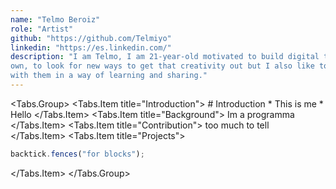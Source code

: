```yaml
---
name: "Telmo Beroiz"
role: "Artist"
github: "https://github.com/Telmiyo"
linkedin: "https://es.linkedin.com/"
description: "I am Telmo, I am 21-year-old motivated to build digital things based on my own creativity. I like to learn by my
own, to look for new ways to get that creativity out but I also like to share my ideas with other people and work
with them in a way of learning and sharing."
---
```

<Tabs.Group>
  <Tabs.Item title="Introduction">
    # Introduction
    * This is me 
    * Hello
  </Tabs.Item>
  <Tabs.Item title="Background">
    Im a programma
  </Tabs.Item>
  <Tabs.Item title="Contribution">
    too much to tell
  </Tabs.Item>
  <Tabs.Item title="Projects">
  ```js
backtick.fences("for blocks");
```
  </Tabs.Item>
  </Tabs.Group>